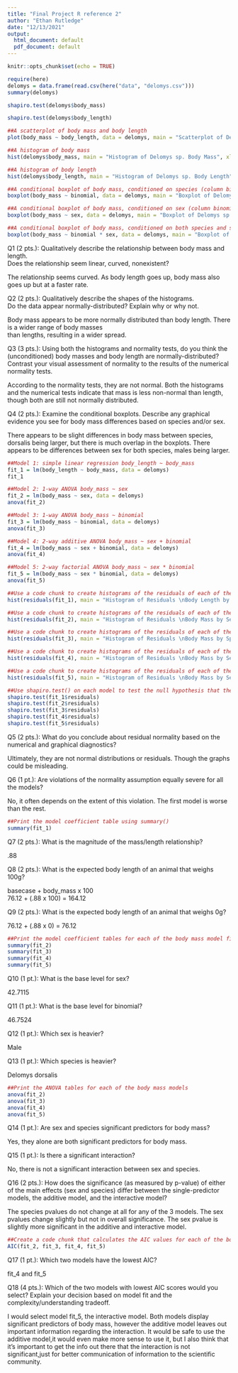 ```yaml
---
title: "Final Project R reference 2"
author: "Ethan Rutledge"
date: "12/13/2021"
output:
  html_document: default
  pdf_document: default
---
```


```r
knitr::opts_chunk$set(echo = TRUE)
```

```r
require(here)
delomys = data.frame(read.csv(here("data", "delomys.csv")))
summary(delomys)

```

```r
shapiro.test(delomys$body_mass)

shapiro.test(delomys$body_length)

```


```r
##A scatterplot of body mass and body length
plot(body_mass ~ body_length, data = delomys, main = "Scatterplot of Delomys sp. \nMass by Length", ylab = "Body Mass (g)", xlab = "Body Length (mm)")

```

```r
##A histogram of body mass
hist(delomys$body_mass, main = "Histogram of Delomys sp. Body Mass", xlab = "Body Mass (g)", ylab = "Frequency")

```

```r
##A histogram of body length
hist(delomys$body_length, main = "Histogram of Delomys sp. Body Length", ylab = "Frequency", xlab = "Body Length (mm)")

```

```r
##A conditional boxplot of body mass, conditioned on species (column binomial)
boxplot(body_mass ~ binomial, data = delomys, main = "Boxplot of Delomys sp. \nBody Mass by Species", ylab = "Body Mass (g)", xlab = "")

```

```r
##A conditional boxplot of body mass, conditioned on sex (column binomial)
boxplot(body_mass ~ sex, data = delomys, main = "Boxplot of Delomys sp. \nBody Mass by Sex", ylab = "Body Mass (g)", xlab = "")


```

```r
##A conditional boxplot of body mass, conditioned on both species and sex
boxplot(body_mass ~ binomial * sex, data = delomys, main = "Boxplot of Delomys sp. \nBody Mass by Species and Sex", ylab = "Body Mass (g)", xlab = "", las = 2, names = c("Delomys \ndorsalis \nMale", "Delomys \ndorsalis \nFemale", "Delomys \nsublineatus \nMale", "Delomys \nsublineatus \nFemale"), par(mar=c(6,4,4,3)))

```

Q1 (2 pts.): Qualitatively describe the relationship between body mass and length.  
Does the relationship seem linear, curved, nonexistent? 

The relationship seems curved. As body length goes up, body mass also goes up but at a faster rate.

Q2 (2 pts.): Qualitatively describe the shapes of the histograms.  
Do the data appear normally-distributed? Explain why or why not.  

Body mass appears to be more normally distributed than body length. There is a wider range of body masses  
than lengths, resulting in a wider spread.


Q3 (3 pts.): Using both the histograms and normality tests, do you think the (unconditioned) body masses and body length are normally-distributed?  
Contrast your visual assessment of normality to the results of the numerical normality tests. 

According to the normality tests, they are not normal. Both the histograms and the numerical tests indicate that mass is less non-normal than length,
though both are still not normally distributed.


Q4 (2 pts.): Examine the conditional boxplots. Describe any graphical evidence you see for body mass differences based on species and/or sex. 

There appears to be slight differences in body mass between species, dorsalis being larger, 
but there is much overlap in the boxplots. There appears to be differences between sex for both species, males being larger.


```r
##Model 1: simple linear regression body_length ~ body_mass
fit_1 = lm(body_length ~ body_mass, data = delomys)
fit_1

##Model 2: 1-way ANOVA body_mass ~ sex
fit_2 = lm(body_mass ~ sex, data = delomys)
anova(fit_2)

##Model 3: 1-way ANOVA body_mass ~ binomial
fit_3 = lm(body_mass ~ binomial, data = delomys)
anova(fit_3)

##Model 4: 2-way additive ANOVA body_mass ~ sex + binomial
fit_4 = lm(body_mass ~ sex + binomial, data = delomys)
anova(fit_4)

##Model 5: 2-way factorial ANOVA body_mass ~ sex * binomial
fit_5 = lm(body_mass ~ sex * binomial, data = delomys)
anova(fit_5)

```


```r
##Use a code chunk to create histograms of the residuals of each of the 5 models.
hist(residuals(fit_1), main = "Histogram of Residuals \nBody Length by Mass", ylab = "Frequency", xlab = "Residuals")

```

```r
##Use a code chunk to create histograms of the residuals of each of the 5 models.
hist(residuals(fit_2), main = "Histogram of Residuals \nBody Mass by Sex", ylab = "Frequency", xlab = "Residuals")

```

```r
##Use a code chunk to create histograms of the residuals of each of the 5 models.
hist(residuals(fit_3), main = "Histogram of Residuals \nBody Mass by Species", ylab = "Frequency", xlab = "Residuals")

```

```r
##Use a code chunk to create histograms of the residuals of each of the 5 models.
hist(residuals(fit_4), main = "Histogram of Residuals \nBody Mass by Sex + Species", ylab = "Frequency", xlab = "Residuals")

```

```r
##Use a code chunk to create histograms of the residuals of each of the 5 models.
hist(residuals(fit_5), main = "Histogram of Residuals \nBody Mass by Sex * Species", ylab = "Frequency", xlab = "Residuals")

```

```r
##Use shapiro.test() on each model to test the null hypothesis that the residuals are drawn from a normally-distributed population.
shapiro.test(fit_1$residuals)
shapiro.test(fit_2$residuals)
shapiro.test(fit_3$residuals)
shapiro.test(fit_4$residuals)
shapiro.test(fit_5$residuals)

```
Q5 (2 pts.): What do you conclude about residual normality based on the numerical and graphical diagnostics?  

Ultimately, they are not normal distributions or residuals. Though the graphs could be misleading.

Q6 (1 pt.): Are violations of the normality assumption equally severe for all the models?  

No, it often depends on the extent of this violation. The first model is worse than the rest.

```r
##Print the model coefficient table using summary()
summary(fit_1)

```
Q7 (2 pts.): What is the magnitude of the mass/length relationship?  

.88  

Q8 (2 pts.): What is the expected body length of an animal that weighs 100g?  

basecase + body_mass x 100  
76.12 + (.88 x 100) = 164.12  

Q9 (2 pts.): What is the expected body length of an animal that weighs 0g?  

76.12 + (.88 x 0) = 76.12 

```r
##Print the model coefficient tables for each of the body mass model fits.
summary(fit_2)
summary(fit_3)
summary(fit_4)
summary(fit_5)

```
Q10 (1 pt.): What is the base level for sex?

42.7115

Q11 (1 pt.): What is the base level for binomial?

46.7524

Q12 (1 pt.): Which sex is heavier?

Male

Q13 (1 pt.): Which species is heavier?

Delomys dorsalis

```r
##Print the ANOVA tables for each of the body mass models
anova(fit_2)
anova(fit_3)
anova(fit_4)
anova(fit_5)

```
Q14 (1 pt.): Are sex and species significant predictors for body mass?  

Yes, they alone are both significant predictors for body mass.

Q15 (1 pt.): Is there a significant interaction?  

No, there is not a significant interaction between sex and species.

Q16 (2 pts.): How does the significance (as measured by p-value) of either of the main effects (sex and species) differ between the single-predictor models, the additive model, and the interactive model?  

The species pvalues do not change at all for any of the 3 models. The sex pvalues change slightly but not in overall significance.
The sex pvalue is slightly more significant in the additive and interactive model.


```r
##Create a code chunk that calculates the AIC values for each of the body mass models.
AIC(fit_2, fit_3, fit_4, fit_5)

```
Q17 (1 pt.): Which two models have the lowest AIC?  

fit_4 and fit_5

Q18 (4 pts.): Which of the two models with lowest AIC scores would you select?
Explain your decision based on model fit and the complexity/understanding tradeoff.  

I would select model fit_5, the interactive model. Both models display significant predictors of body mass, 
however the additive model leaves out important information regarding the interaction. It would be safe to 
use the additive model,it would even make more sense to use it, but I also think that it's important to get the info out there that the interaction is not significant,just for better communication of information to the scientific community.

